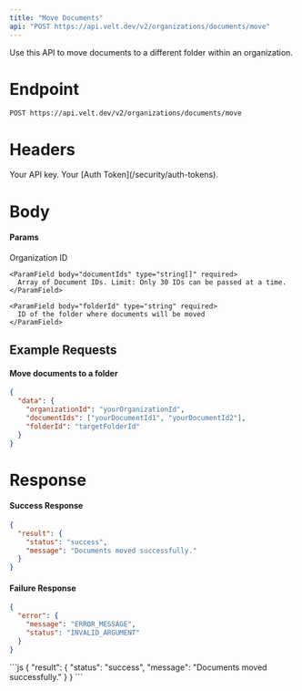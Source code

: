 ```yaml
---
title: "Move Documents"
api: "POST https://api.velt.dev/v2/organizations/documents/move"
---
```


Use this API to move documents to a different folder within an organization.

# Endpoint

`POST https://api.velt.dev/v2/organizations/documents/move`

# Headers

<ParamField header="x-velt-api-key" type="string" required>
  Your API key.
</ParamField>

<ParamField header="x-velt-auth-token" type="string" required>
  Your [Auth Token](/security/auth-tokens).
</ParamField>

# Body

#### Params

<ParamField body="data" type="object" required>
  <Expandable title="properties">
    <ParamField body="organizationId" type="string" required>
      Organization ID
    </ParamField>

    <ParamField body="documentIds" type="string[]" required>
      Array of Document IDs. Limit: Only 30 IDs can be passed at a time.
    </ParamField>

    <ParamField body="folderId" type="string" required>
      ID of the folder where documents will be moved
    </ParamField>
  </Expandable>
</ParamField>

## **Example Requests**

#### Move documents to a folder

```JSON
{
  "data": {
    "organizationId": "yourOrganizationId",
    "documentIds": ["yourDocumentId1", "yourDocumentId2"],
    "folderId": "targetFolderId"
  }
}
```

# Response

#### Success Response

```JSON
{
  "result": {
    "status": "success",
    "message": "Documents moved successfully."
  }
}
```

#### Failure Response

```JSON
{
  "error": {
    "message": "ERROR_MESSAGE",
    "status": "INVALID_ARGUMENT"
  }
}
```

<ResponseExample>
```js
{
  "result": {
    "status": "success",
    "message": "Documents moved successfully."
  }
}
```
</ResponseExample>


